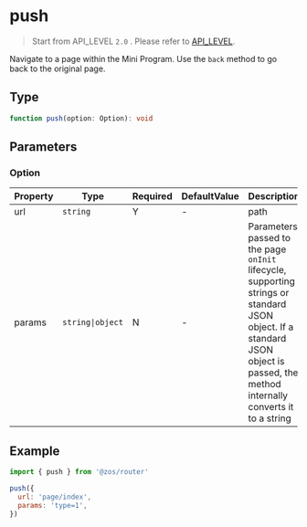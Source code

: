 # push

> Start from API_LEVEL `2.0` . Please refer to [API_LEVEL](../../../../guides/framework/device/compatibility.md).

Navigate to a page within the Mini Program. Use the `back` method to go back to the original page.

## Type

```ts
function push(option: Option): void
```

## Parameters

### Option

| Property | Type                            | Required | DefaultValue | Description                                                                                                                                                                      | API_LEVEL |
| -------- | ------------------------------- | -------- | ------------ | -------------------------------------------------------------------------------------------------------------------------------------------------------------------------------- | --------- |
| url      | <code>string</code>             | Y        | -            | path                                                                                                                                                                             | 2.0       |
| params   | <code>string&#124;object</code> | N        | -            | Parameters passed to the page `onInit` lifecycle, supporting strings or standard JSON object. If a standard JSON object is passed, the method internally converts it to a string | 2.0       |

## Example

```js
import { push } from '@zos/router'

push({
  url: 'page/index',
  params: 'type=1',
})
```
